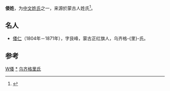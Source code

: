 '''倭姓'''，为[[中文姓氏|中文姓氏]]之一，来源於蒙古人姓氏<ref>{{Cite book|title=中华姓氏起源|last=李占军著|first=|publisher=世界社会文献出版社|year=2007年8月|isbn=988983524X|location=|pages=461}}</ref>。

== 名人 ==
*[[倭仁|倭仁]]（1804年－1871年），字艮峰，蒙古正红旗人，乌齐格-{里}-氏。

==参考==
{{reflist}}
{{姓氏小作品}}

[[Category:漢姓|W倭]]
[[Category:倭姓|*]]
[[Category:乌齐格里氏|]]